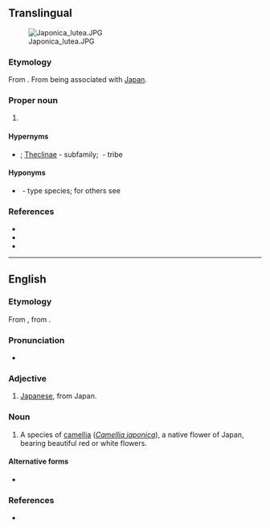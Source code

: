 {{also|japonica}}
==Translingual==
[[File:Japonica lutea.JPG|thumb]]

===Etymology===
From {{bor|mul|la|japonica|gloss=japonicus}}. From being associated with [[Japan]].

===Proper noun===
{{taxoninfl|i=1|g=f}}

# {{taxon|genus|family|Lycaenidae|[[endemic]] to east Asia}}

====Hypernyms====
* {{sense|genus}} {{Lycaenidae Hypernyms}}; [[Theclinae]]&nbsp;- subfamily; {{taxlink|Theclini|tribe|ver=170504}}&nbsp;- tribe

====Hyponyms====
* {{sense|genus}} {{taxlink|Japonica saepestriata|species|ver=170504}}&nbsp;- type species; for others see {{specieslite|i=1}}

===References===
* {{pedia|Japonica (butterfly)|''Japonica'' (butterfly)}}
* {{specieslite|i=1}}
* {{comcatlite|i=1}}

----

==English==

===Etymology===
From {{bor|en|NL.|iaponicus|t=Japanese}}, from {{m|la|Iaponia}}.

===Pronunciation===
* {{a|US}} {{IPA|en|/dʒə.ˈpɑn.ɪ.ˌkə/}}

===Adjective===
{{en-adj|-}}

# [[Japanese]], from Japan.

===Noun===
{{en-noun|-}}

# {{lb|en|dated}} A species of [[camellia]] (''[[Camellia japonica]]''), a native flower of Japan, bearing beautiful red or white flowers.

====Alternative forms====
* {{l|en|japonica}}

===References===
* {{R:Webster 1913}}